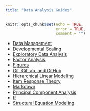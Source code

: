 ```yaml
---
title: "Data Analysis Guides"
---
```


```r
knitr::opts_chunk$set(echo = TRUE,
                      error = TRUE,
                      comment = "")
```

- [Data Management](analysis-dataManagement.html)
- [Developmental Scaling](analysis-developmentalScaling.html)
- [Exploratory Data Analysis](analysis-eda.html)
- [Factor Analysis](analysis-factorAnalysis.html)
- [Figures](analysis-figures.html)
- [Git, GitLab, and GitHub](analysis-git.html)
- [Hierarchical Linear Modeling](analysis-hlm.html)
- [Item Response Theory](analysis-irt.html)
- [Markdown](analysis-markdown.html)
- [Principal Component Analysis](analysis-pca.html)
- [R](analysis-R.html)
- [Structural Equation Modeling](analysis-sem.html)
